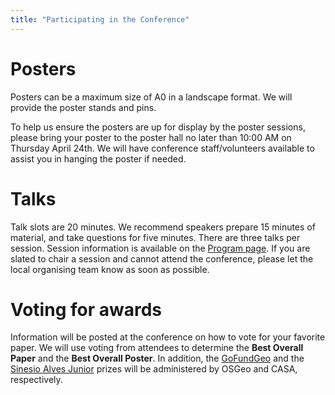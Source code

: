 ```yaml
---
title: "Participating in the Conference"
---
```


# Posters

Posters can be a maximum size of A0 in a landscape format. We will provide the poster stands and pins. 

To help us ensure the posters are up for display by the poster sessions, please bring your poster to the poster hall no later than 10:00 AM on Thursday April 24th. We will have conference staff/volunteers available to assist you in hanging the poster if needed.

# Talks

Talk slots are 20 minutes. We recommend speakers prepare 15 minutes of material, and take questions for five minutes. There are three talks per session. Session information is available on the [Program page](../program). If you are slated to chair a session and cannot attend the conference, please let the local organising team know as soon as possible. 

# Voting for awards

Information will be posted at the conference on how to vote for your favorite paper. We will use voting from attendees to determine the **Best Overall Paper** and the **Best Overall Poster**. In addition, the [GoFundGeo](../osgeo) and the [Sinesio Alves Junior](https://www.ucl.ac.uk/bartlett/casa/remembering-sinesio-alves-junior) prizes will be administered by OSGeo and CASA, respectively. 
